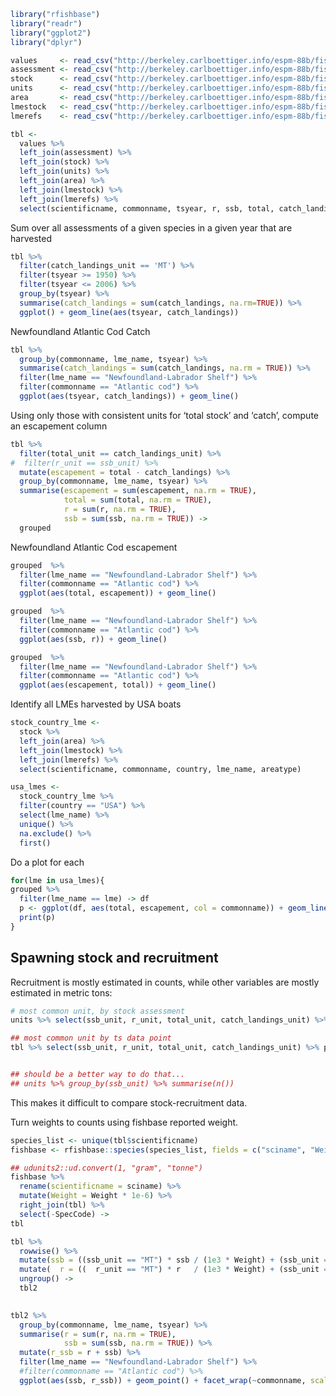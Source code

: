
```r
library("rfishbase")
library("readr")
library("ggplot2")
library("dplyr")
```

```r
values     <- read_csv("http://berkeley.carlboettiger.info/espm-88b/fish/data/values.csv")
assessment <- read_csv("http://berkeley.carlboettiger.info/espm-88b/fish/data/assessment.csv")
stock      <- read_csv("http://berkeley.carlboettiger.info/espm-88b/fish/data/stock.csv")
units      <- read_csv("http://berkeley.carlboettiger.info/espm-88b/fish/data/units.csv")
area       <- read_csv("http://berkeley.carlboettiger.info/espm-88b/fish/data/area.csv")
lmestock   <- read_csv("http://berkeley.carlboettiger.info/espm-88b/fish/data/lmestock.csv")
lmerefs    <- read_csv("http://berkeley.carlboettiger.info/espm-88b/fish/data/lmerefs.csv")
```


```r
tbl <-
  values %>%
  left_join(assessment) %>%
  left_join(stock) %>%
  left_join(units) %>%
  left_join(area) %>%
  left_join(lmestock) %>%
  left_join(lmerefs) %>%
  select(scientificname, commonname, tsyear, r, ssb, total, catch_landings, r_unit, ssb_unit, total_unit, catch_landings_unit, country, lme_number, lme_name)
```




Sum over all assessments of a given species in a given year that are harvested

```r
tbl %>%
  filter(catch_landings_unit == 'MT') %>%
  filter(tsyear >= 1950) %>%
  filter(tsyear <= 2006) %>%
  group_by(tsyear) %>%
  summarise(catch_landings = sum(catch_landings, na.rm=TRUE)) %>%
  ggplot() + geom_line(aes(tsyear, catch_landings))
```


Newfoundland Atlantic Cod Catch

```r
tbl %>%
  group_by(commonname, lme_name, tsyear) %>%
  summarise(catch_landings = sum(catch_landings, na.rm = TRUE)) %>%
  filter(lme_name == "Newfoundland-Labrador Shelf") %>%
  filter(commonname == "Atlantic cod") %>%
  ggplot(aes(tsyear, catch_landings)) + geom_line()
```

Using only those with consistent units for 'total stock' and 'catch', compute an escapement column

```r
tbl %>%
  filter(total_unit == catch_landings_unit) %>%
#  filter(r_unit == ssb_unit) %>%
  mutate(escapement = total - catch_landings) %>%
  group_by(commonname, lme_name, tsyear) %>%
  summarise(escapement = sum(escapement, na.rm = TRUE), 
            total = sum(total, na.rm = TRUE),
            r = sum(r, na.rm = TRUE),
            ssb = sum(ssb, na.rm = TRUE)) ->
  grouped
```

Newfoundland Atlantic Cod escapement

```r
grouped  %>%
  filter(lme_name == "Newfoundland-Labrador Shelf") %>%
  filter(commonname == "Atlantic cod") %>%
  ggplot(aes(total, escapement)) + geom_line()
```


```r
grouped  %>%
  filter(lme_name == "Newfoundland-Labrador Shelf") %>%
  filter(commonname == "Atlantic cod") %>%
  ggplot(aes(ssb, r)) + geom_line()
```




```r
grouped  %>%
  filter(lme_name == "Newfoundland-Labrador Shelf") %>%
  filter(commonname == "Atlantic cod") %>%
  ggplot(aes(escapement, total)) + geom_line()
```



Identify all LMEs harvested by USA boats

```r
stock_country_lme <-
  stock %>%
  left_join(area) %>%
  left_join(lmestock) %>%
  left_join(lmerefs) %>%
  select(scientificname, commonname, country, lme_name, areatype)

usa_lmes <-
  stock_country_lme %>%
  filter(country == "USA") %>%
  select(lme_name) %>%
  unique() %>% 
  na.exclude() %>%
  first() 
```

Do a plot for each

```r
for(lme in usa_lmes){
grouped %>%
  filter(lme_name == lme) -> df
  p <- ggplot(df, aes(total, escapement, col = commonname)) + geom_line() + facet_wrap(~lme_name)
  print(p)
}
```


## Spawning stock and recruitment

Recruitment is mostly estimated in counts, while other variables are mostly estimated in metric tons:


```r
# most common unit, by stock assessment
units %>% select(ssb_unit, r_unit, total_unit, catch_landings_unit) %>% purrr::map_df(function(x) data.frame(E03 = table(x)["E03"], MT = table(x)["MT"])) %>% mutate(measurement = c("ssb_unit", "r_unit", "total_unit", "catch_landings_unit"))

## most common unit by ts data point
tbl %>% select(ssb_unit, r_unit, total_unit, catch_landings_unit) %>% purrr::map_df(function(x) data.frame(E03 = table(x)["E03"], MT = table(x)["MT"])) %>% mutate(measurement = c("ssb_unit", "r_unit", "total_unit", "catch_landings_unit"))


## should be a better way to do that...
## units %>% group_by(ssb_unit) %>% summarise(n())
```

This makes it difficult to compare stock-recruitment data.  


Turn weights to counts using fishbase reported weight.

```r
species_list <- unique(tbl$scientificname)
fishbase <- rfishbase::species(species_list, fields = c("sciname", "Weight"))

## udunits2::ud.convert(1, "gram", "tonne")
fishbase %>% 
  rename(scientificname = sciname) %>%
  mutate(Weight = Weight * 1e-6) %>%
  right_join(tbl) %>% 
  select(-SpecCode) -> 
tbl
```


```r
tbl %>% 
  rowwise() %>% 
  mutate(ssb = ((ssb_unit == "MT") * ssb / (1e3 * Weight) + (ssb_unit == "E03") * ssb), ssb_unit = "E03") %>% 
  mutate(  r = ((  r_unit == "MT") * r   / (1e3 * Weight) + (ssb_unit == "E03") * ssb), ssb_unit = "E03") %>%
  ungroup() -> 
  tbl2
  
```




```r
tbl2 %>%
  group_by(commonname, lme_name, tsyear) %>%
  summarise(r = sum(r, na.rm = TRUE),
            ssb = sum(ssb, na.rm = TRUE)) %>%
  mutate(r_ssb = r + ssb) %>%
  filter(lme_name == "Newfoundland-Labrador Shelf") %>%
  #filter(commonname == "Atlantic cod") %>%
  ggplot(aes(ssb, r_ssb)) + geom_point() + facet_wrap(~commonname, scales='free')
```
